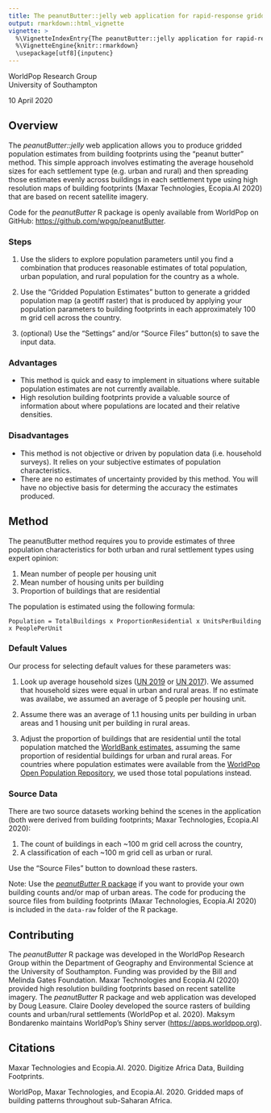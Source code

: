 ```yaml
---
title: The peanutButter::jelly web application for rapid-response gridded population estimates
output: rmarkdown::html_vignette
vignette: >
  %\VignetteIndexEntry{The peanutButter::jelly application for rapid-response gridded population estimates using the peanut butter method}
  %\VignetteEngine{knitr::rmarkdown}
  \usepackage[utf8]{inputenc}
---
```


WorldPop Research Group  
University of Southampton  

10 April 2020

## Overview

The *peanutButter::jelly* web application allows you to produce gridded population estimates from building footprints using the "peanut butter" method. This simple approach involves estimating the average household sizes for each settlement type (e.g. urban and rural) and then spreading those estimates evenly across buildings in each settlement type using high resolution maps of building footprints (Maxar Technologies, Ecopia.AI 2020) that are based on recent satellite imagery.

Code for the *peanutButter* R package is openly available from WorldPop on GitHub: <a href="https://github.com/wpgp/peanutButter" target="_blank">https://github.com/wpgp/peanutButter</a>.

### Steps
1. Use the sliders to explore population parameters until you find a combination that produces reasonable estimates of total population, urban population, and rural population for the country as a whole. 

2. Use the "Gridded Population Estimates" button to generate a gridded population map (a geotiff raster) that is produced by applying your population parameters to building footprints in each approximately 100 m grid cell across the country.  

3. (optional) Use the "Settings" and/or "Source Files" button(s) to save the input data.

### Advantages  
- This method is quick and easy to implement in situations where suitable population estimates are not currently available.  
- High resolution building footprints provide a valuable source of information about where populations are located and their relative densities.

### Disadvantages
- This method is not objective or driven by population data (i.e. household surveys). It relies on your subjective estimates of population characteristics.  
- There are no estimates of uncertainty provided by this method. You will have no objective basis for determing the accuracy the estimates produced.  

## Method

The peanutButter method requires you to provide estimates of three population characteristics for both urban and rural settlement types using expert opinion:  

1. Mean number of people per housing unit  
2. Mean number of housing units per building  
3. Proportion of buildings that are residential  

The population is estimated using the following formula:  

`Population = TotalBuildings x ProportionResidential x UnitsPerBuilding x PeoplePerUnit`

### Default Values

Our process for selecting default values for these parameters was:  

1. Look up average household sizes (<a href="https://population.un.org/Household/index.html#/countries/728" target="_blank">UN 2019</a> or <a href="https://www.un.org/en/development/desa/population/publications/pdf/ageing/household_size_and_composition_around_the_world_2017_data_booklet.pdf" target="_blank">UN 2017</a>). We assumed that household sizes were equal in urban and rural areas. If no estimate was availabe, we assumed an average of 5 people per housing unit. 

2. Assume there was an average of 1.1 housing units per building in urban areas and 1 housing unit per building in rural areas.  

3. Adjust the proportion of buildings that are residential until the total population matched the <a href="https://data.worldbank.org/indicator/sp.pop.totl" target="_blank">WorldBank estimates</a>, assuming the same proportion of residential buildings for urban and rural areas. For countries where population estimates were available from the <a href="https://wopr.worldpop.org" target="_blank">WorldPop Open Population Repository</a>, we used those total populations instead.

### Source Data

There are two source datasets working behind the scenes in the application (both were derived from building footprints; Maxar Technologies, Ecopia.AI 2020):  

1. The count of buildings in each ~100 m grid cell across the country,  
2. A classification of each ~100 m grid cell as urban or rural.

Use the "Source Files" button to download these rasters. 

Note: Use the <a href='https://github.com/wpgp/peanutButter' target='_blank'>*peanutButter* R package</a> if you want to provide your own building counts and/or map of urban areas. The code for producing the source files from building footprints (Maxar Technologies, Ecopia.AI 2020) is included in the `data-raw` folder of the R package.

## Contributing
The _peanutButter_ R package was developed in the WorldPop Research Group within the Department of Geography and Environmental Science at the University of Southampton. Funding was provided by the Bill and Melinda Gates Foundation. Maxar Technologies and Ecopia.AI (2020) provided high resolution building footprints based on recent satellite imagery. The _peanutButter_ R package and web application was developed by Doug Leasure. Claire Dooley developed the source rasters of building counts and urban/rural settlements (WorldPop et al. 2020). Maksym Bondarenko maintains WorldPop's Shiny server (<a href="https://apps.worldpop.org" target="_blank">https://apps.worldpop.org</a>). 

## Citations

Maxar Technologies and Ecopia.AI. 2020. Digitize Africa Data, Building Footprints.  

WorldPop, Maxar Technologies, and Ecopia.AI. 2020. Gridded maps of building patterns throughout sub-Saharan Africa.
